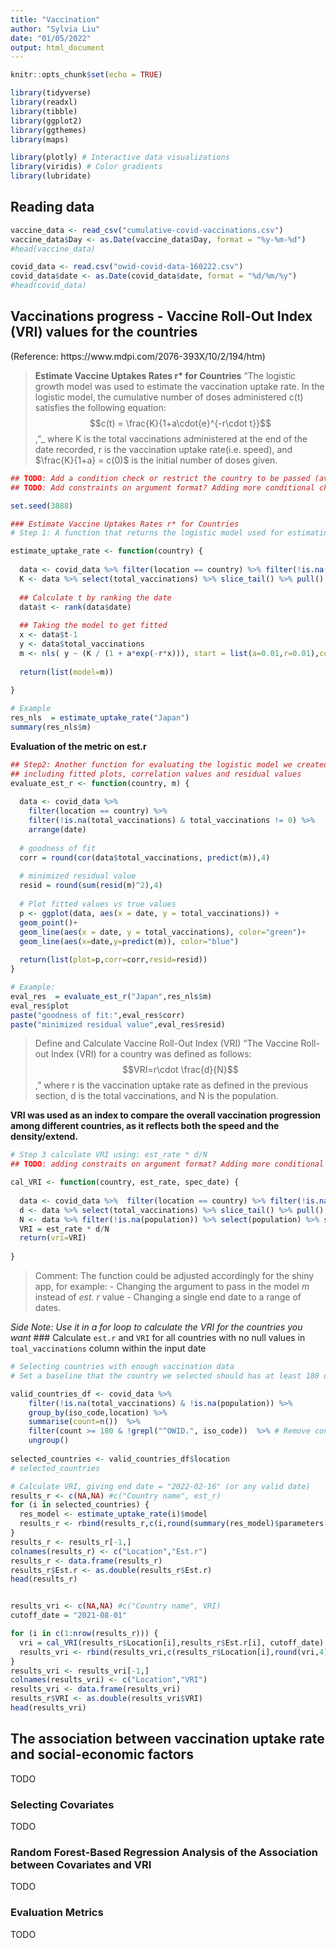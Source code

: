 ```yaml
---
title: "Vaccination"
author: "Sylvia Liu"
date: "01/05/2022"
output: html_document
---
```


```r
knitr::opts_chunk$set(echo = TRUE)
```


```r
library(tidyverse)
library(readxl)
library(tibble)
library(ggplot2)
library(ggthemes)
library(maps)

library(plotly) # Interactive data visualizations
library(viridis) # Color gradients
library(lubridate)
```



## Reading data
```r
vaccine_data <- read_csv("cumulative-covid-vaccinations.csv")
vaccine_data$Day <- as.Date(vaccine_data$Day, format = "%y-%m-%d")
#head(vaccine_data)

covid_data <- read.csv("owid-covid-data-160222.csv")
covid_data$date <- as.Date(covid_data$date, format = "%d/%m/%y")
#head(covid_data)
```

## Vaccinations progress - Vaccine Roll-Out Index (VRI) values for the countries

(Reference: https://www.mdpi.com/2076-393X/10/2/194/htm)

> **Estimate Vaccine Uptakes Rates r* for Countries**
"The logistic growth model was used to estimate the vaccination uptake rate. In the logistic model, the cumulative number of doses administered c(t) satisfies the following equation: $$c(t) = \frac{K}{1+a\cdot{e}^{-r\cdot t}}$$,"_ where K is the total vaccinations administered at the end of the date recorded, r is the vaccination uptake rate(i.e. speed), and $\frac{K}{1+a} = c(0)$ is the initial number of doses given.

```r
## TODO: Add a condition check or restrict the country to be passed (avoid error from missing values)
## TODO: Add constraints on argument format? Adding more conditional checks?

set.seed(3888)

### Estimate Vaccine Uptakes Rates r* for Countries
# Step 1: A function that returns the logistic model used for estimating r*

estimate_uptake_rate <- function(country) {
  
  data <- covid_data %>% filter(location == country) %>% filter(!is.na(total_vaccinations) & total_vaccinations != 0) %>% arrange(date)
  K <- data %>% select(total_vaccinations) %>% slice_tail() %>% pull()
  
  ## Calculate t by ranking the date
  data$t <- rank(data$date)
      
  ## Taking the model to get fitted
  x <- data$t-1
  y <- data$total_vaccinations
  m <- nls( y ~ (K / (1 + a*exp(-r*x))), start = list(a=0.01,r=0.01),control=nls.control(maxiter=200)) #a,r are the coefficients    
  
  return(list(model=m))
  
}

# Example
res_nls  = estimate_uptake_rate("Japan")
summary(res_nls$m)
```

**Evaluation of the metric on est.r**
```r
## Step2: Another function for evaluating the logistic model we created for the estimate r (r*), 
## including fitted plots, correlation values and residual values
evaluate_est_r <- function(country, m) {
  
  data <- covid_data %>% 
    filter(location == country) %>% 
    filter(!is.na(total_vaccinations) & total_vaccinations != 0) %>% 
    arrange(date) 
  
  # goodness of fit
  corr = round(cor(data$total_vaccinations, predict(m)),4)
     
  # minimized residual value
  resid = round(sum(resid(m)^2),4)
     
  # Plot fitted values vs true values
  p <- ggplot(data, aes(x = date, y = total_vaccinations)) +
  geom_point()+
  geom_line(aes(x = date, y = total_vaccinations), color="green")+
  geom_line(aes(x=date,y=predict(m)), color="blue") 
  
  return(list(plot=p,corr=corr,resid=resid))
}

# Example:
eval_res  = evaluate_est_r("Japan",res_nls$m)
eval_res$plot
paste("goodness of fit:",eval_res$corr)
paste("minimized residual value",eval_res$resid)

```

> Define and Calculate Vaccine Roll-Out Index (VRI) 
"The Vaccine Roll-out Index (VRI) for a country was defined as follows: $$VRI=r\cdot \frac{d}{N}$$," where r is the vaccination uptake rate as defined in the previous section, d is the total vaccinations, and N is the population. 

**VRI was used as an index to compare the overall vaccination progression among different countries, as it reflects both the speed and the density/extend.**

```r
# Step 3 calculate VRI using: est_rate * d/N
## TODO: adding constraits on argument format? Adding more conditional checks?

cal_VRI <- function(country, est_rate, spec_date) {
  
  data <- covid_data %>%  filter(location == country) %>% filter(!is.na(total_vaccinations) & total_vaccinations != 0) %>% arrange(date) %>% filter(date <= as.Date(spec_date) ) 
  d <- data %>% select(total_vaccinations) %>% slice_tail() %>% pull()
  N <- data %>% filter(!is.na(population)) %>% select(population) %>% slice_tail() %>% pull()
  VRI = est_rate * d/N
  return(vri=VRI)
  
}

```


> Comment: The function could be adjusted accordingly for the shiny app, for example:
- Changing the argument to pass in the model _m_ instead of _est. r_ value 
- Changing a single end date to a range of dates.

_Side Note: Use it in a for loop to calculate the VRI for the countries you want_
### Calculate `est.r` and `VRI` for all countries with no null values in `toal_vaccinations` column within the input date
```r
# Selecting countries with enough vaccination data
# Set a baseline that the country we selected should has at least 180 days(i.e. 6 months) recorded for the value of vaccinations

valid_countries_df <- covid_data %>%  
    filter(!is.na(total_vaccinations) & !is.na(population)) %>%
    group_by(iso_code,location) %>% 
    summarise(count=n())  %>% 
    filter(count >= 180 & !grepl("^OWID.", iso_code))  %>% # Remove continent and income groups
    ungroup()
    
selected_countries <- valid_countries_df$location
# selected_countries

# Calculate VRI, giving end date = "2022-02-16" (or any valid date)
results_r <- c(NA,NA) #c("Country name", est_r)
for (i in selected_countries) {
  res_model <- estimate_uptake_rate(i)$model
  results_r <- rbind(results_r,c(i,round(summary(res_model)$parameters[2],4)))
}
results_r <- results_r[-1,]
colnames(results_r) <- c("Location","Est.r")
results_r <- data.frame(results_r)
results_r$Est.r <- as.double(results_r$Est.r)
head(results_r)


results_vri <- c(NA,NA) #c("Country name", VRI)
cutoff_date = "2021-08-01"

for (i in c(1:nrow(results_r))) {
  vri = cal_VRI(results_r$Location[i],results_r$Est.r[i], cutoff_date)
  results_vri <- rbind(results_vri,c(results_r$Location[i],round(vri,4)))
}
results_vri <- results_vri[-1,]
colnames(results_vri) <- c("Location","VRI")
results_vri <- data.frame(results_vri)
results_r$VRI <- as.double(results_vri$VRI)
head(results_vri)
```


## The association between vaccination uptake rate and social-economic factors
TODO

### Selecting Covariates
TODO

### Random Forest-Based Regression Analysis of the Association between Covariates and VRI
TODO

### Evaluation Metrics
TODO